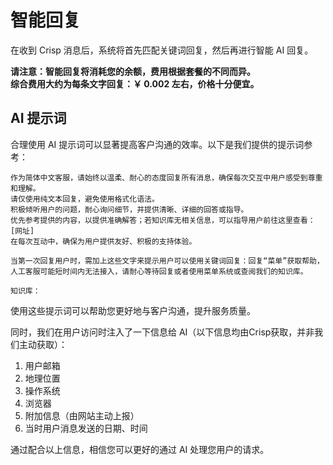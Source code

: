 # 智能回复

在收到 Crisp 消息后，系统将首先匹配关键词回复，然后再进行智能 AI 回复。

**请注意：智能回复将消耗您的余额，费用根据套餐的不同而异。**  
**综合费用大约为每条文字回复：￥ 0.002 左右，价格十分便宜。**

## AI 提示词

合理使用 AI 提示词可以显著提高客户沟通的效率。以下是我们提供的提示词参考：

```
作为简体中文客服，请始终以温柔、耐心的态度回复所有消息，确保每次交互中用户感受到尊重和理解。
请仅使用纯文本回复，避免使用格式化语法。
积极倾听用户的问题，耐心询问细节，并提供清晰、详细的回答或指导。
优先参考提供的内容，以提供准确解答；若知识库无相关信息，可以指导用户前往这里查看：[网址]
在每次互动中，确保为用户提供友好、积极的支持体验。

当第一次回复用户时，需加上这些文字来提示用户可以使用关键词回复：回复“菜单”获取帮助，人工客服可能短时间内无法接入，请耐心等待回复或者使用菜单系统或查阅我们的知识库。

知识库：
```

使用这些提示词可以帮助您更好地与客户沟通，提升服务质量。

同时，我们在用户访问时注入了一下信息给 AI（以下信息均由Crisp获取，并非我们主动获取）：
1. 用户邮箱
2. 地理位置
3. 操作系统
4. 浏览器
5. 附加信息（由网站主动上报）
6. 当时用户消息发送的日期、时间

通过配合以上信息，相信您可以更好的通过 AI 处理您用户的请求。